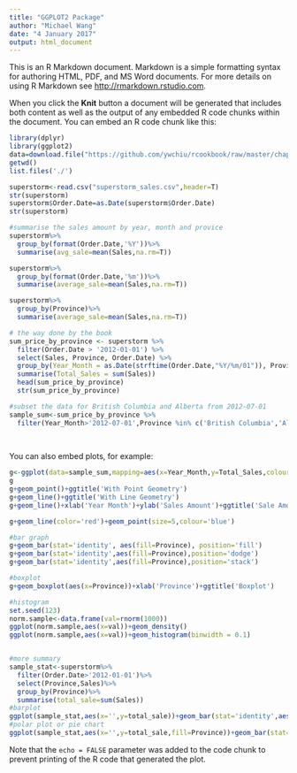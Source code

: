 ---
title: "GGPLOT2 Package"
author: "Michael Wang"
date: "4 January 2017"
output: html_document
---

This is an R Markdown document. Markdown is a simple formatting syntax for authoring HTML, PDF, and MS Word documents. For more details on using R Markdown see <http://rmarkdown.rstudio.com>.

When you click the **Knit** button a document will be generated that includes both content as well as the output of any embedded R code chunks within the document. You can embed an R code chunk like this:

```{r}
library(dplyr)
library(ggplot2)
data=download.file("https://github.com/ywchiu/rcookbook/raw/master/chapter7/superstore_sales.csv", 'superstorm_sales.csv')
getwd()
list.files('./')

superstorm<-read.csv("superstorm_sales.csv",header=T)
str(superstorm) 
superstorm$Order.Date=as.Date(superstorm$Order.Date)
str(superstorm)

#summarise the sales amount by year, month and provice
superstorm%>%
  group_by(format(Order.Date,'%Y'))%>%
  summarise(avg_sale=mean(Sales,na.rm=T))

superstorm%>%
  group_by(format(Order.Date,'%m'))%>%
  summarise(average_sale=mean(Sales,na.rm=T))

superstorm%>%
  group_by(Province)%>%
  summarise(average_sale=mean(Sales,na.rm=T))

# the way done by the book
sum_price_by_province <- superstorm %>% 
  filter(Order.Date > '2012-01-01') %>% 
  select(Sales, Province, Order.Date) %>% 
  group_by(Year_Month = as.Date(strftime(Order.Date,"%Y/%m/01")), Province) %>% 
  summarise(Total_Sales = sum(Sales))
  head(sum_price_by_province)
  str(sum_price_by_province)

#subset the data for British Columbia and Alberta from 2012-07-01
sample_sum<-sum_price_by_province %>%
  filter(Year_Month>'2012-07-01',Province %in% c('British Columbia','Alberta'))
  
    
```

You can also embed plots, for example:

```{r, echo=FALSE}
g<-ggplot(data=sample_sum,mapping=aes(x=Year_Month,y=Total_Sales,colour=Province))+ggtitle("Pure Canvas")
g
g+geom_point()+ggtitle('With Point Geometry')
g+geom_line()+ggtitle('With Line Geometry')
g+geom_line()+xlab('Year Month')+ylab('Sales Amount')+ggtitle('Sale Amount by Region')+stat_smooth()

g+geom_line(color='red')+geom_point(size=5,colour='blue')

#bar graph
g+geom_bar(stat='identity', aes(fill=Province), position='fill')  
g+geom_bar(stat='identity',aes(fill=Province),position='dodge')
g+geom_bar(stat='identity',aes(fill=Province),position='stack')

#boxplot
g+geom_boxplot(aes(x=Province))+xlab('Province')+ggtitle('Boxplot')

#histogram
set.seed(123)
norm.sample<-data.frame(val=rnorm(1000))
ggplot(norm.sample,aes(x=val))+geom_density()
ggplot(norm.sample,aes(x=val))+geom_histogram(binwidth = 0.1)


#more summary
sample_stat<-superstorm%>%
  filter(Order.Date>'2012-01-01')%>%
  select(Province,Sales)%>%
  group_by(Province)%>%
  summarise(total_sale=sum(Sales))
#barplot
ggplot(sample_stat,aes(x='',y=total_sale))+geom_bar(stat='identity',aes(fill=Province),position='fill')
#polar plot or pie chart
ggplot(sample_stat,aes(x='',y=total_sale,fill=Province))+geom_bar(stat='identity')+coord_polar("y",start=0)


```

Note that the `echo = FALSE` parameter was added to the code chunk to prevent printing of the R code that generated the plot.
